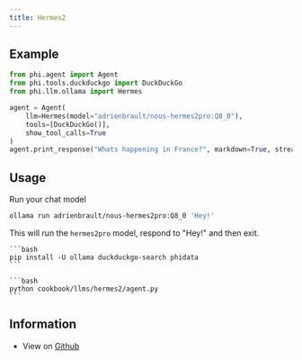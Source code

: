 ```yaml
---
title: Hermes2
---
```


## Example

```python cookbook/llms/hermes2/agent.py
from phi.agent import Agent
from phi.tools.duckduckgo import DuckDuckGo
from phi.llm.ollama import Hermes

agent = Agent(
    llm=Hermes(model="adrienbrault/nous-hermes2pro:Q8_0"),
    tools=[DuckDuckGo()],
    show_tool_calls=True
)
agent.print_response("Whats happening in France?", markdown=True, stream=False)
```

## Usage

<Steps>

  <Step>
  Run your chat model

```bash
ollama run adrienbrault/nous-hermes2pro:Q8_0 'Hey!'
```

This will run the `hermes2pro` model, respond to "Hey!" and then exit.

  </Step>
  <Snippet file="create-venv-step.mdx" />

  <Step title="Install libraries">

    ```bash
    pip install -U ollama duckduckgo-search phidata
    ```

  </Step>

  <Step title="Run Hermes2 Agent">

    ```bash
    python cookbook/llms/hermes2/agent.py
    ```

  </Step>

  </Steps>

## Information

- View on [Github](https://github.com/phidatahq/phidata/tree/main/cookbook/llms/hermes2/agent.py)
